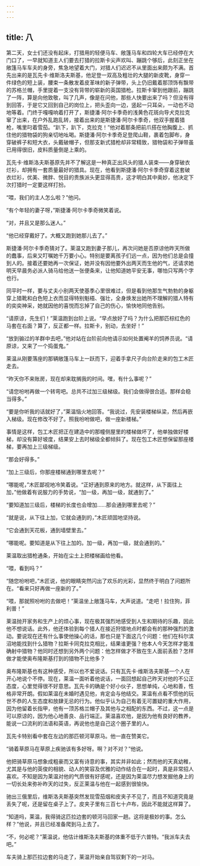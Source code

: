 ```yaml
---
---
---
```

title: 八
---




第二天，女士们还没有起床，打猎用的轻便马车、敞篷马车和四轮大车已经停在大门口了，一早就知道主人们要去打猎的拉斯卡尖声欢叫、蹦跳个够后，此刻正坐在敞篷马车车夫的身旁，焦急地望着大门，对猎人们迟迟不从里面出来颇为不满。首先出来的是瓦先卡·维斯洛夫斯基，他足登一双高及粗壮的大腿的新皮靴，身穿一件绿色的短上装，腰束一条散发着皮革味的新子弹带，头上仍旧戴着那顶饰有飘带的苏格兰帽，手里提着一支没有背带的崭新的英国猎枪。拉斯卡窜到他跟前，蹦跳了一阵，算是向他致敬，叫了几声，像是在问他，那些人快要出来了吗？但没有得到回答，于是它又回到自己的岗位上，把头歪向一边，竖起一只耳朵，一动也不动地等着。门终于嘎嘎响着打开了，斯捷潘·阿尔卡季奇的浅黄色花斑向导犬克拉克窜了出来，在户外乱跑乱转，接着出来的是斯捷潘·阿尔卡季奇，他双手握着猎枪，嘴里叼着雪茄。“趴下，趴下，克拉克！”他对着那条把前爪搭在他胸腹上、抓住他的猎物袋的狗亲切地吆喝。斯捷潘·阿尔卡季奇足登爬山鞋，裹着包脚布，身穿破裤子和短大衣，头戴破帽子，但那支新式猎枪却非常精致，猎物袋和子弹带虽已用得很旧，皮料质量倒是上乘的。

瓦先卡·维斯洛夫斯基原先并不了解这是一种真正出风头的猎人装束——身穿破衣烂衫，却拥有一套质量最好的猎具。现在，他看到斯捷潘·阿尔卡季奇穿着这套破衣烂衫，优美、微胖、悦目的贵族派头更显得高贵，这才明白其中奥妙，他决定下次打猎时一定要这样打扮。

“喂，我们的主人怎么啦？”他问。

“有个年轻的妻子呀，”斯捷潘·阿尔卡季奇微笑着说。

“对，并且又是那么迷人。”

“他已经穿戴好了。大概又跑到她那儿去了。”

斯捷潘·阿尔卡季奇猜对了。莱温又跑到妻子那儿，再次问她是否原谅他昨天所做的蠢事，后来又叮嘱她千万要小心。特别是要离孩子们远一点，因为他们总是会撞到人的。接着还要她再一次保证，她并没有因他要外出两天而生他的气，还请求她明天早晨务必派人骑马给他送一张便条来，让他知道她平安无事，哪怕只写两个字也行。

同平时一样，要与丈夫小别两天使基季心里很难过，但是看到他那生气勃勃的身躯穿上猎靴和白色短上衣而显得特别魁梧、强壮，全身焕发出她所不理解的猎人特有的奕奕神采，她就因他的喜悦而忘掉了自己的伤心，愉快地同他告别。

“请原谅，先生们！”莱温跑到台阶上说。“早点放好了吗？为什么把那匹棕红色的马套在右面？算了，反正都一样。拉斯卡，别动，去坐好！”

“放到骟过的羊群中去吧，”他对站在台阶前向他请示如何处置阉羊的饲养员说。“请原谅，又来了一个捣蛋鬼。”

莱温从刚要落座的那辆敞篷马车上一跃而下，迎着手拿尺子向台阶走来的包工木匠走去。

“昨天你不来账房，现在却来耽搁我的时间。嘿，有什么事呢？”

“请您吩咐再做一个转弯吧。总共不过加三级梯级。我们会做得很合适。那样会稳当得多。”

“要是你听我的话就好了，”莱温恼火地回答。“我说过，先安装楼梯纵梁，然后再嵌入梯级。现在修改不好了。照我吩咐做吧，做一座新楼梯。”

事情是这样，包工木匠把正在建造中的那幢侧屋里的楼梯做坏了，他单独做好楼梯，却没有算好坡度，结果安上去时梯级全都倾斜了。现在包工木匠想保留那座楼梯，要再加上三级梯级。

“那会好得多。”

“加上三级后，你那座楼梯通到哪里去呢？”

“哪能呢，”木匠鄙视地冷笑着说。“正好通到原来的地方。就这样，从下面往上加，”他做着有说服力的手势说，“加一级，再加一级，就通到了。”

“要知道加三级后，楼梯的长度也会增加……那会通到哪里去呢？”

“就是说，从下往上加，它就会通到的，”木匠顽固地坚持说。

“它会通到天花板，通到墙壁里去。”

“哪能呢。要知道是从下往上加的。加一级，再加一级，就会通到的。”

莱温取出猎枪通条，开始在尘土上把楼梯画给他看。

“喂，看到吗？”

“随您吩咐吧，”木匠说，他的眼睛突然闪出了欢乐的光彩，显然终于明白了问题所在。“看来只好再做一座新的了。”

“喂，那就照吩咐的去做吧！”莱温坐上敞篷马车，大声说道。“走吧！拉住狗，菲利普！”

莱温抛开家务和生产上的烦心事，现在极其强烈地感受到人生和期待的乐趣，因此他不想说话。此外，他还体验到每个猎人在接近狩猎地点时都会有的那种强烈的激动。要说现在还有什么事使他操心的话，那也只是下面这几个问题：他们在科尔滨沼地能找到什么猎物？拉斯卡同克拉克相比，结果谁更强？他本人今天怎样才能准确射中猎物？他同时还想到另外两个问题：他怎样做才不致在生人面前丢脸？怎样做才能使奥布隆斯基打到的猎物不比他多？

奥布隆斯基也有这种感受，所以也不爱说话。只有瓦先卡·维斯洛夫斯基一个人在开心地说个不停。现在，莱温一面听着他说话，一面回想起自己昨天对他的不公正态度，心里觉得很不好意思。瓦先卡的确是个好小伙子，思想单纯，心地和善，性格非常开朗。假如莱温在未婚时遇见他，肯定会与他结交。莱温有点看不惯他的玩世不恭的人生态度和放肆无忌的行为。他似乎认为自己有着无可置疑的重大作用，因为他留着长指甲，他有一顶苏格兰帽子及其他与之相配的东西。不过，这一点是可以原谅的，因为他心地善良、品行端正。莱温喜欢他，是因为他有良好的教养，能说一口流利的法语和英语，再说他也是自己这个圈子里的人。

瓦先卡特别看中套在左边的那匹顿河草原马。他一直在赞美它。

“骑着草原马在草原上疾驰该有多好呀。啊？对不对？”他说。

他把骑草原马想象成粗豪而又富有诗意的事，其实并非如此；然而他的天真幼稚，尤其是与他的英俊的相貌、动人的笑容及优雅的动作结合在一起时，真是非常招人喜欢。不知是因为莱温对他的气质很有好感呢，还是因为莱温尽力想发掘他身上的一切长处来弥补昨天的过失，反正莱温与他在一起感到很愉快。

驰出三俄里后，维斯洛夫斯基突然发现雪茄烟和皮夹子不见了，而且不知道究竟是丢失了呢，还是留在桌子上了。皮夹子里有三百七十卢布，因此不能就这样算了。

“知道吗，莱温，我得骑这匹拉边套的顿河马回家一趟。这将是极妙的事。怎么样？”他说，并且已经准备爬到马上去了。

“不，何必呢？”莱温说，他估计维斯洛夫斯基的体重不低于六普特。“我派车夫去吧。”

车夫骑上那匹拉边套的马走了，莱温开始亲自驾驭剩下的一对马。